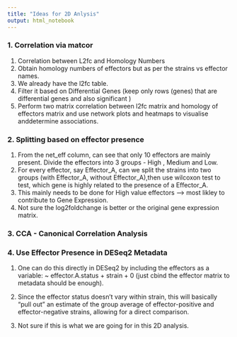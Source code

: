 ```yaml
---
title: "Ideas for 2D Anlysis"
output: html_notebook
---
```


### 1. Correlation via matcor

1. Correlation between L2fc and Homology Numbers
2. Obtain homology numbers of effectors but as per the strains vs effector names.
3. We already have the l2fc table. 
4. Filter it based on Differential Genes (keep only rows (genes) that are differential genes and also significant )
5. Perform two matrix correlation between l2fc matrix and homology of effectors matrix and use network plots and heatmaps to visualise anddetermine associations.


### 2. Splitting based on effector presence

1. From the net_eff column, can see that only 10 effectors are mainly present. Divide the effectors into 3 groups - High , Medium and Low. 
2. For every effector, say Effector_A, can we split the strains into two groups (with Effector_A, without Effector_A),then use wilcoxon test to test, which gene is highly related to the presence of a Effector_A.
3. This mainly needs to be done for High value effectors --> most likley to contribute to Gene Expression.
4. Not sure the log2foldchange is better or the original gene expression matrix.

### 3. CCA - Canonical Correlation Analysis

### 4. Use Effector Presence in DESeq2 Metadata

1. One can do this directly in DESeq2 by including the effectors as a variable: ~ effector.A.status + strain + 0 (just cbind the effector matrix to metadata should be enough). 

2. Since the effector status doesn't vary within strain, this will basically "pull out" an estimate of the group average of effector-positive and effector-negative strains, allowing for a direct comparison.

3. Not sure if this is what we are going for in this 2D analysis. 
